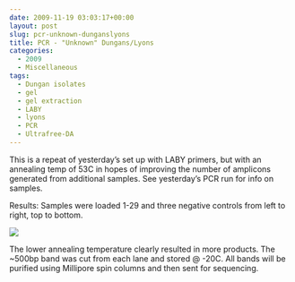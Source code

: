 ```yaml
---
date: 2009-11-19 03:03:17+00:00
layout: post
slug: pcr-unknown-dunganslyons
title: PCR - "Unknown" Dungans/Lyons
categories:
  - 2009
  - Miscellaneous
tags:
  - Dungan isolates
  - gel
  - gel extraction
  - LABY
  - lyons
  - PCR
  - Ultrafree-DA
---
```


This is a repeat of yesterday's set up with LABY primers, but with an annealing temp of 53C in hopes of improving the number of amplicons generated from additional samples. See yesterday's PCR run for info on samples.

Results: Samples were loaded 1-29 and three negative controls from left to right, top to bottom.

![](https://eagle.fish.washington.edu/Arabidopsis/20091118-02.jpg)

The lower annealing temperature clearly resulted in more products. The ~500bp band was cut from each lane and stored @ -20C. All bands will be purified using Millipore spin columns and then sent for sequencing.

